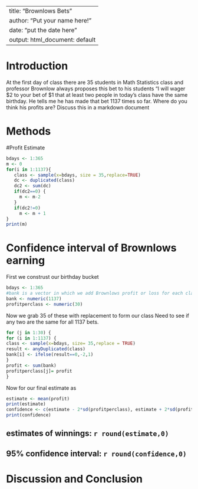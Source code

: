 ---
title: "Brownlows Bets"
author: "Put your name here!"
date: "put the date here"
output: html_document: default
 ---

<!-- We recommend you use git branches -- create a separate branch for each major section i.e. Introduction, Methods, Results, Inferential Results, and Discussion and Conclusions - leave the YAML block untouched until the final merge where you put in your own name !-->

# Introduction

<!--In this section you explain what you are trying to show.  Where did the data come from?  What is the research or other question you are trying to answer?!-->

 At the first day of class there are 35 students in Math Statistics class and professor Brownlow always proposes this bet to his students "I will wager $2 to your bet of $1 that at least two people in today's class have  the same birthday.  He tells me he has made that bet 1137 times so far. Where do you think his profits are? Discuss this in a markdown document

# Methods

<!--Decide on your methods:  In this section explain the approach you will take to attack the issue --- how will you decide on a likely estimate of professor Brownlow's earnings or losses after 1137 bets. Also explain how you construct a 95% confidence interval about your estimate of his winnings !-->


#Profit Estimate

<!--Explain and display the results of your method of coming up with the estimate of professor Brownlows betting!-->
```{r}
bdays <- 1:365
m <- 0
for(i in 1:1137){
   class <- sample(x=bdays, size = 35,replace=TRUE)
   dc <- duplicated(class)
   dc2 <- sum(dc)
   if(dc2==0) {
     m <- m-2
   }
   if(dc2!=0)
     m <- m + 1 
}
print(m)
```


# Confidence interval of Brownlows earning

<!--Explain and display your method of coming up with a 95% confidence interval of  professor Brownlows-->

First we construst our birthday bucket 

```{r}
bdays <- 1:365
#bank is a vector in which we add Brownlows profit or loss for each class 
bank <- numeric(1137) 
profitperclass <- numeric(30)
```

Now we grab 35 of these with replacement to form our class
Need to see if any two are the same for all 1137 bets.

```{r}
for (j in 1:30) {
for (i in 1:1137) {
class <- sample(x=bdays, size= 35,replace = TRUE)
result <- anyDuplicated(class)
bank[i] <- ifelse(result==0,-2,1)
}
profit <- sum(bank)
profitperclass[j]= profit
}
```

Now for our final estimate as 

```{r}
estimate <- mean(profit)
print(estimate)
confidence <- c(estimate - 2*sd(profitperclass), estimate + 2*sd(profitperclass))
print(confidence)
```
##  estimates of winnings:  `r round(estimate,0)`   
##  95% confidence interval: `r round(confidence,0)`  

# Discussion and Conclusion

<!--Discussion and conclusion here.  If professor Brownlow is consistantly making or losing money how could he change his payout so that his profits center on zero?  Also discuss what size his class should be in order to have his current scheme balance at zero profit.!-->

